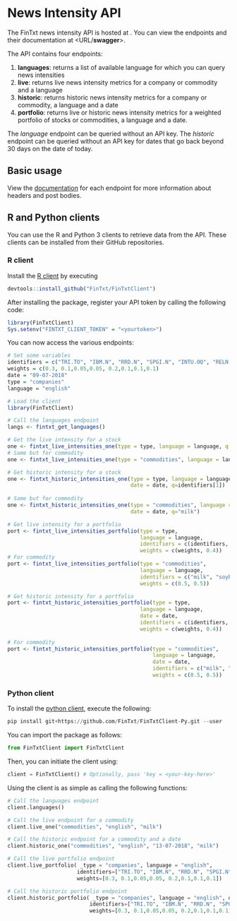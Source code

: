 # News Intensity API {#theapi}

The FinTxt news intensity API is hosted at <URL>. You can view the endpoints and their documentation at <URL/__swagger__>.

The API contains four endpoints:

  1. **languages**: returns a list of available language for which you can query news intensities
  2. **live**: returns live news intensity metrics for a company or commodity and a language
  3. **historic**: returns historic news intensity metrics for a company or commodity, a language and a date 
  4. **portfolio**: returns live or historic news intensity metrics for a weighted portfolio of stocks or commodities, a language and a date.
  
The *language* endpoint can be queried without an API key. The *historic* endpoint can be queried without an API key for dates that go back beyond 30 days on the date of today.

## Basic usage

View the [documentation](<URL/__swagger__/) for each endpoint for more information about headers and post bodies.

## R and Python clients 

You can use the R and Python 3 clients to retrieve data from the API. These clients can be installed from their GitHub repositories.

### R client 

Install the [R client](https://github.com/FinTxt/FinTxtClient-R) by executing

```r
devtools::install_github("FinTxt/FinTxtClient")
```

After installing the package, register your API token by calling the following code:

```r
library(FinTxtClient)
Sys.setenv("FINTXT_CLIENT_TOKEN" = "<yourtoken>")
```

You can now access the various endpoints:

```r
# Set some variables
identifiers = c("TRI.TO", "IBM.N", "RRD.N", "SPGI.N", "INTU.OQ", "RELN.AS", "WLSNc.AS", "REL.L")
weights = c(0.3, 0.1,0.05,0.05, 0.2,0.1,0.1,0.1)
date = "09-07-2018"
type = "companies"
language = "english"

# Load the client
library(FinTxtClient)

# Call the languages endpoint
langs <- fintxt_get_languages()

# Get the live intensity for a stock
one <- fintxt_live_intensities_one(type = type, language = language, q = identifiers[1])
# Same but for commodity
one <- fintxt_live_intensities_one(type = "commodities", language = language, q = "milk")

# Get historic intensity for a stock
one <- fintxt_historic_intensities_one(type = type, language = language,
                                       date = date, q=identifiers[1])
                                       
# Same but for commodity
one <- fintxt_historic_intensities_one(type = "commodities", language = language,
                                       date = date, q="milk")

# Get live intensity for a portfolio
port <- fintxt_live_intensities_portfolio(type = type,
                                          language = language,
                                          identifiers = c(identifiers, "monkey"),
                                          weights = c(weights, 0.4))
# For commodity
port <- fintxt_live_intensities_portfolio(type = "commodities",
                                          language = language,
                                          identifiers = c("milk", "soybeans"),
                                          weights = c(0.5, 0.5))

# Get historic intensity for a portfolio
port <- fintxt_historic_intensities_portfolio(type = type,
                                          language = language,
                                          date = date,
                                          identifiers = c(identifiers, "monkey"),
                                          weights = c(weights, 0.4))
                                          
# For commodity
port <- fintxt_historic_intensities_portfolio(type = "commodities",
                                              language = language,
                                              date = date,
                                              identifiers = c("milk", "soybeans"),
                                              weights = c(0.5, 0.5))
```

### Python client 

To install the [python client](https://github.com/FinTxt/FinTxtClient-Py), execute the following:

```python
pip install git+https://github.com/FinTxt/FinTxtClient-Py.git --user
```

You can import the package as follows:

```python 
from FinTxtClient import FinTxtClient
```

Then, you can initiate the client using:

```python
client = FinTxtClient() # Optionally, pass 'key = <your-key-here>'
```

Using the client is as simple as calling the following functions:


```python
# Call the languages endpoint
client.languages()

# Call the live endpoint for a commodity
client.live_one("commodities", "english", "milk")

# Call the historic endpoint for a commodity and a date
client.historic_one("commodities", "english", "13-07-2018", "milk")

# Call the live portfolio endpoint
client.live_portfolio( _type = "companies", language = "english", 
                      identifiers=["TRI.TO", "IBM.N", "RRD.N", "SPGI.N", "INTU.OQ", "RELN.AS", "WLSNc.AS", "REL.L"], 
                      weights=[0.3, 0.1,0.05,0.05, 0.2,0.1,0.1,0.1])

# Call the historic portfolio endpoint                    
client.historic_portfolio( _type = "companies", language = "english", date="13-07-2018", 
                          identifiers=["TRI.TO", "IBM.N", "RRD.N", "SPGI.N", "INTU.OQ", "RELN.AS", "WLSNc.AS", "REL.L"], 
                          weights=[0.3, 0.1,0.05,0.05, 0.2,0.1,0.1,0.1])
```